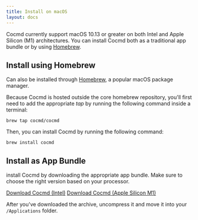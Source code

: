 ```yaml
---
title: Install on macOS
layout: docs
---
```


Cocmd currently support macOS 10.13 or greater on both Intel and Apple Silicon (M1) architectures.
You can install Cocmd both as a traditional app bundle or by using [Homebrew](https://brew.sh/).

## Install using Homebrew

Can also be installed through [Homebrew](https://brew.sh/), a popular macOS package manager.

Because Cocmd is hosted outside the core homebrew repository, you'll first need to add the appropriate
_tap_ by running the following command inside a terminal:

```
brew tap cocmd/cocmd
```

Then, you can install Cocmd by running the following command:

```
brew install cocmd
```


## Install as App Bundle

install Cocmd by downloading the appropriate app bundle. 
Make sure to choose the right version based on your processor.


<div className="">
<a className="btn btn-lg mybtn mb-4" href={getStableDownloadLink("MAC_INTEL_DOWNLOAD_URL")} role="button">Download Cocmd (Intel)</a>
<a className="btn btn-lg mybtn mb-4" href={getStableDownloadLink("MAC_M1_DOWNLOAD_URL")} role="button">Download Cocmd (Apple Silicon M1)</a>
</div>

After you've downloaded the archive, uncompress it and move it into your `/Applications` folder.

